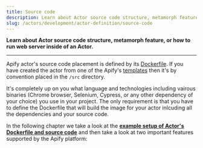 ```yaml
---
title: Source code
description: Learn about Actor source code structure, metamorph feature, or how to run web server inside of an Actor.
slug: /actors/development/actor-definition/source-code
---
```


**Learn about Actor source code structure, metamorph feature, or how to run web server inside of an Actor.**

---

Apify actor's source code placement is defined by its [Dockerfile](../dockerfile.md). If you have created the actor from one of the Apify's [templates](https://apify.com/templates) then it's by convention placed in the `/src` directory.

It's completely up on you what language and technologies including vairous binaries (Chrome browser, Selenium, Cypress, or any other dependency of your choice) you use in your project. The only requirement is that you have to define the Dockerfile that will build the image for your actor inlcuding all the dependencies and your source code.

In the following chapter we take a look at the **[example setup of Actor's Dockerfile and source code](./example_setup.md)** and then take a look at two important features supported by the Apify platform:


<CardGrid>
    <Card
        title="Container web server"
        desc="Learn about how to run a web server inside your Actor, which enables you to communicate with the outer world via both UI and API."
        to="/platform/actors/development/container-web-server"
    />
    <Card
        title="Development"
        desc="The metamorph operation transforms an actor run into a run of another actor with a new input."
        to="/platform/actors/development/metamorph"
    />
</CardGrid>
